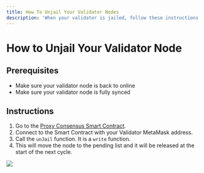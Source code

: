 ```yaml
---
title: How To Unjail Your Validator Nodes
description: 'When your validator is jailed, follow these instructions'
---
```


# How to Unjail Your Validator Node

## **Prerequisites**

* Make sure your validator node is back to online
* Make sure your validator node is fully synced

## **Instructions**

1. Go to the [Proxy Consensus Smart Contract](https://explorer.fuse.io/address/0x3014ca10b91cb3D0AD85fEf7A3Cb95BCAc9c0f79?tab=write_proxy#address-tabs). 
2. Connect to the Smart Contract with your Validator MetaMask address.
3. Call the `unJail` function. It is a `write` function.
4. This will move the node to the pending list and it will be released at the start of the next cycle.

<img src="/img/tutorials/unjail-validator.png" />